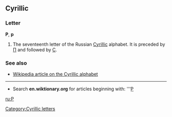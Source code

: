 ==Cyrillic==
===Letter===
'''Р''', '''р'''

#The seventeenth letter of the Russian [[Cyrillic]] alphabet. It is preceded by [[П]] and followed by [[С]].

===See also===
*[[w:Cyrillic alphabet|Wikipedia article on the Cyrillic alphabet]]

----

*Search '''en.wiktionary.org''' for articles beginning with: '''[http://wiktionary.org/w/wiki.phtml?title=Special:Allpages&from=Р Р]

[[ru:Р]]
[[Category:Cyrillic letters]]